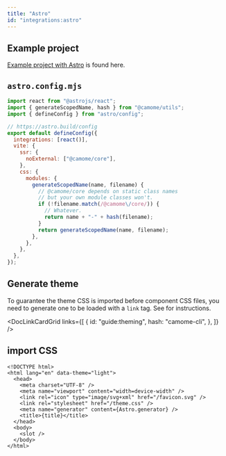 ```yaml
---
title: "Astro"
id: "integrations:astro"
---
```


## Example project

[Example project with Astro](https://github.com/camomeui/camome/tree/main/examples/with-astro) is found here.

## `astro.config.mjs`

```js:astro.config.mjs
import react from "@astrojs/react";
import { generateScopedName, hash } from "@camome/utils";
import { defineConfig } from "astro/config";

// https://astro.build/config
export default defineConfig({
  integrations: [react()],
  vite: {
    ssr: {
      noExternal: ["@camome/core"],
    },
    css: {
      modules: {
        generateScopedName(name, filename) {
          // @camome/core depends on static class names
          // but your own module classes won't.
          if (!filename.match(/@camome\/core/)) {
            // Whatever.
            return name + "-" + hash(filename);
          }
          return generateScopedName(name, filename);
        },
      },
    },
  },
});
```

## Generate theme

To guarantee the theme CSS is imported before component CSS files, you need to generate one to be loaded with a `link` tag. See <DocLink id="guide:theming" hash="camome-cli" /> for instructions.

<DocLinkCardGrid
  links={[
    {
      id: "guide:theming",
      hash: "camome-cli",
    },
  ]}
/>

## import CSS

```tsx:Layout.astro
<!DOCTYPE html>
<html lang="en" data-theme="light">
  <head>
    <meta charset="UTF-8" />
    <meta name="viewport" content="width=device-width" />
    <link rel="icon" type="image/svg+xml" href="/favicon.svg" />
    <link rel="stylesheet" href="/theme.css" />
    <meta name="generator" content={Astro.generator} />
    <title>{title}</title>
  </head>
  <body>
    <slot />
  </body>
</html>
```
